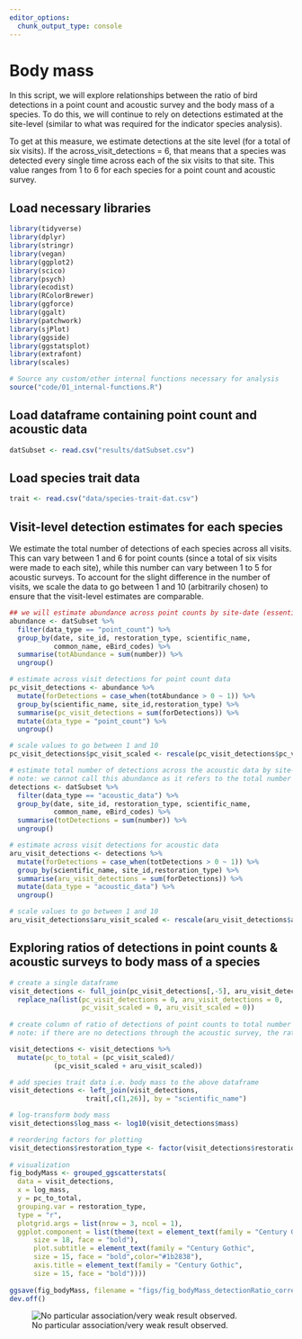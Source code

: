 ```yaml
---
editor_options: 
  chunk_output_type: console
---
```


# Body mass

In this script, we will explore relationships between the ratio of bird detections in a point count and acoustic survey and the body mass of a species. To do this, we will continue to rely on detections estimated at the site-level (similar to what was required for the indicator species analysis).   

To get at this measure, we estimate detections at the site level (for a total of six visits). If the across_visit_detections = 6, that means that a species was detected every single time across each of the six visits to that site. This value ranges from 1 to 6 for each species for a point count and acoustic survey.  

## Load necessary libraries
```r
library(tidyverse)
library(dplyr)
library(stringr)
library(vegan)
library(ggplot2)
library(scico)
library(psych)
library(ecodist)
library(RColorBrewer)
library(ggforce)
library(ggalt)
library(patchwork)
library(sjPlot)
library(ggside)
library(ggstatsplot)
library(extrafont)
library(scales)

# Source any custom/other internal functions necessary for analysis
source("code/01_internal-functions.R")
```

## Load dataframe containing point count and acoustic data
```r
datSubset <- read.csv("results/datSubset.csv")
```

## Load species trait data
```r
trait <- read.csv("data/species-trait-dat.csv")
```

## Visit-level detection estimates for each species  

We estimate the total number of detections of each species across all visits. This can vary between 1 and 6 for point counts (since a total of six visits were made to each site), while this number can vary between 1 to 5 for acoustic surveys. To account for the slight difference in the number of visits, we scale the data to go between 1 and 10 (arbitrarily chosen) to ensure that the visit-level estimates are comparable.       
```r
## we will estimate abundance across point counts by site-date (essentially corresponding to visit)
abundance <- datSubset %>%
  filter(data_type == "point_count") %>%
  group_by(date, site_id, restoration_type, scientific_name,
           common_name, eBird_codes) %>% 
  summarise(totAbundance = sum(number)) %>%
  ungroup()

# estimate across visit detections for point count data
pc_visit_detections <- abundance %>%
  mutate(forDetections = case_when(totAbundance > 0 ~ 1)) %>%
  group_by(scientific_name, site_id,restoration_type) %>%
  summarise(pc_visit_detections = sum(forDetections)) %>%
  mutate(data_type = "point_count") %>%
  ungroup()

# scale values to go between 1 and 10
pc_visit_detections$pc_visit_scaled <- rescale(pc_visit_detections$pc_visit_detections, to = c(1,10))

# estimate total number of detections across the acoustic data by site-date (essentially corresponds to a visit)
# note: we cannot call this abundance as it refers to the total number of vocalizations across a 16-min period across all sites
detections <- datSubset %>%
  filter(data_type == "acoustic_data") %>%
  group_by(date, site_id, restoration_type, scientific_name,
           common_name, eBird_codes) %>% 
  summarise(totDetections = sum(number)) %>%
  ungroup()

# estimate across visit detections for acoustic data
aru_visit_detections <- detections %>%
  mutate(forDetections = case_when(totDetections > 0 ~ 1)) %>%
  group_by(scientific_name, site_id,restoration_type) %>%
  summarise(aru_visit_detections = sum(forDetections)) %>%
  mutate(data_type = "acoustic_data") %>%
  ungroup()

# scale values to go between 1 and 10
aru_visit_detections$aru_visit_scaled <- rescale(aru_visit_detections$aru_visit_detections, to = c(1,10))
```

## Exploring ratios of detections in point counts & acoustic surveys to body mass of a species  
```r
# create a single dataframe
visit_detections <- full_join(pc_visit_detections[,-5], aru_visit_detections[,-5]) %>%
  replace_na(list(pc_visit_detections = 0, aru_visit_detections = 0,
                  pc_visit_scaled = 0, aru_visit_scaled = 0))
  
# create column of ratio of detections of point counts to total number of detections from point count and acoustic data
# note: if there are no detections through the acoustic survey, the ratio will be 1; if there are equal number of detections in the acoustic survey and point count data, the ratio will be 0.5; if there no detections/lesser detections in a point count compared to acoustic survey, the ratio will be between 0 and 0.5; and lastly, if there are more detections in a point count compared to an acoustic survey, the ratio will be between 0.5 and 1. 

visit_detections <- visit_detections %>%
  mutate(pc_to_total = (pc_visit_scaled)/
           (pc_visit_scaled + aru_visit_scaled))

# add species trait data i.e. body mass to the above dataframe
visit_detections <- left_join(visit_detections, 
                   trait[,c(1,26)], by = "scientific_name")  

# log-transform body mass
visit_detections$log_mass <- log10(visit_detections$mass)

# reordering factors for plotting
visit_detections$restoration_type <- factor(visit_detections$restoration_type, levels = c("BM", "AR", "NR"))
  
# visualization
fig_bodyMass <- grouped_ggscatterstats(
  data = visit_detections,
  x = log_mass,
  y = pc_to_total,
  grouping.var = restoration_type,
  type = "r",
  plotgrid.args = list(nrow = 3, ncol = 1),
  ggplot.component = list(theme(text = element_text(family = "Century Gothic", size = 15, face = "bold"),plot.title = element_text(family = "Century Gothic",
      size = 18, face = "bold"),
      plot.subtitle = element_text(family = "Century Gothic", 
      size = 15, face = "bold",color="#1b2838"),
      axis.title = element_text(family = "Century Gothic",
      size = 15, face = "bold"))))
  
ggsave(fig_bodyMass, filename = "figs/fig_bodyMass_detectionRatio_correlations.png", width = 14, height = 16, device = png(), units = "in", dpi = 300)
dev.off() 
```

![No particular association/very weak result observed.](figs/fig_bodyMass_detectionRatio_correlations.png)
